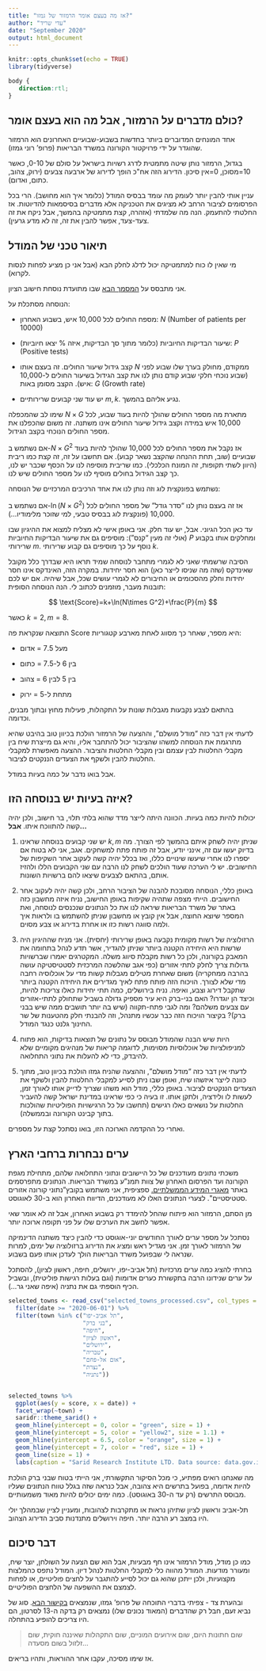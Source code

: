 ```yaml
---
title: "אז מה בעצם אומר הרמזור של גמזו?"
author: "עדי שריד"
date: "September 2020"
output: html_document
---
```


```r
knitr::opts_chunk$set(echo = TRUE)
library(tidyverse)
```

```css
body {
   direction:rtl;
}
```

## כולם מדברים על הרמזור, אבל מה הוא בעצם אומר?

אחד המונחים המדוברים ביותר בחדשות בשבוע-שבועיים האחרונים הוא הרמזור שהוגדר על ידי פרויקטור הקורונה במשרד הבריאות (פרופ' רוני גמזו).

בגדול, הרמזור נותן שיטה מתמטית לדרג רשויות בישראל על סולם של 0-10, כאשר 10=מסוכן, 0=אין סיכון. הדירוג הזה אח\"כ הופך לדירוג של ארבעה צבעים (ירוק, צהוב, כתום, ואדום).

עניין אותי להבין יותר לעומק מה עומד בבסיס המודל (כלומר איך הוא מחושב). הרי בכל הפרסומים לציבור הרחב לא מציגים את הטכניקה אלא מדברים בסיסמאות להדיוטות. אז החלטתי להתעמק. הנה מה שלמדתי (אזהרה, קצת מתמטיקה בהמשך, אבל ניקח את זה צעד-צעד, אפשר להבין את זה, זה לא מדע גרעין).

## תיאור טכני של המודל

מי שאין לו כוח למתמטיקה יכול לדלג לחלק הבא (אבל אני כן מציע לפחות לנסות לקרוא).

אני מתבסס על [המסמך הבא](https://github.com/sarid-ins/coronaIL/raw/master/gamzo_traffic_light/20200830-160844.pdf) שבו מתועדת נוסחת חישוב הציון.

הנוסחה מסתכלת על:

-   מספח החולים לכל 10,000 איש, בשבוע האחרון: $N$ (Number of patients per 10000)

-   שיעור הבדיקות החיוביות (כלומר מתוך סך הבדיקות, איזה % יצאו חיוביות): $P$ (Positive tests)

-   קצב גידול שיעור החולים. זה בעצם אותו $N$ ממקודם, מחולק בערך שלו שבוע לפני (שבוע נוכחי חלקי שבוע קודם נותן לנו את קצב הגידול בשיעור החולים ל-10,000 איש). הקצב מסומן באות: $G$ (Growth rate)

-   יש עוד שני קבועים שרירותיים $m,k$. נגיע אליהם בהמשך.

שימו לב שהמכפלה $N\times G$ מתארת מה מספר החולים שהולך להיות בעוד שבוע, לכל 10,000 איש במידה וקצב גידול שיעור החולים אינו משתנה. זה משום שהכפלנו את מספר החולים הנוכחי בקצב הגידול.

אם נשתמש ב-$N\times G^2$ אז נקבל את מספר החולים לכל 10,000 שהולך להיות בעוד שבועיים (שוב, תחת ההנחה שהקצב נשאר קבוע). אם תחשבו על זה, זה קצת כמו ריבית (היוון לשתי תקופות, זה המונח הכלכלי). כמו שריבית מוסיפה לנו על הכסף שכבר יש לנו, כך קצב הגידול בחולים מוסיף לנו על מספר החולים שיש לנו.

נשתמש בפונקצית לוג וזה נותן לנו את אחד הרכיבים המרכזיים של הנוסחה:

אם נשתמש ב-$\ln(N\times G^2)$ אז זה בעצם נותן לנו "סדר גודל" של מספר החולים לכל 10,000 (פונקצית לוג בבסיס טבעי, למי שזוכר מלימודיו...).

עד כאן הכל הגיוני. אבל, יש עוד חלק. אני באופן אישי לא מצליח למצוא את ההיגיון שבו (אולי זה מעין "קנס"): מוסיפים גם את שיעור הבדיקות החיוביות $P$ ומחלקים אותו בקבוע שרירותי $m$. נוסף על כך מוסיפים גם קבוע שרירותי $k$.

הסיבה שרשמתי שאני לא לגמרי מתחבר לנוסחה שמיד תראו היא שבדרך כלל מקובל שאינדקס (שזה מה שניסו לייצר כאן) הוא חסר יחידות. במקרה הזה, האינדקס אינו חסר יחידות וחלק מהסכומים או החיבורים לא לגמרי עושים שכל, אבל שיהיה. אם יש לכם תובנות מעבר, מוזמנים לכתוב לי. הנה הנוסחה הסופית:

$$
\text{Score}=k+\ln(N\times G^2)+\frac{P}{m}
$$

כאשר $k=2, m=8$.

התוצאה שנקראת פה Score היא מספר, שאחר כך מסווג לאחת מארבע קטגוריות:

-   מעל 7.5 = אדום

-   בין 6 ל-7.5 = כתום

-   בין 5 לבין 6 = צהוב

-   מתחת ל-5 = ירוק

בהתאם לצבע נקבעות מגבלות שונות על התקהלות, פעילות מחוץ ובתוך מבנים, וכדומה.

לדעתי אין דבר כזה "מודל מושלם", וההצעה של הרמזור הולכת בכיוון טוב בהיבט שהיא מתרגמת את הנוסחה למשהו שהציבור יכול להתחבר אליו, והיא גם מייצרת שיח בין מקבלי החלטות לבין עצמם ובין מקבלי החלטות והציבור. ההצעה מאפשרת למקבלי החלטות להבין ולשקף את הצעדים הננקטים לציבור.

אבל בואו נדבר על כמה בעיות במודל.

## איזה בעיות יש בנוסחה הזו?

יכולות להיות כמה בעיות. הכוונה היתה לייצר מדד שהוא בלתי תלוי, בר חישוב, ולכן יהיה קשה להתווכח איתו. **אבל...**

1.  יש שני קבועים בנוסחה שראינו $k,m$ שניתן יהיה לשחק איתם בהמשך לפי הצורך. מה בדיוק יעשו עם זה, אינני יודע, אבל זה פותח פתח למשחקים. אגב, אני לא בטוח אם יספרו לנו אחרי שיעשו שינויים כללו, ואז בכלל יהיה קשה לעקוב אחר השקיפות של החישובים. יש לי הערכה שעוד הולכים לשחק לנו הרבה עם שני הקבועים הללו ולהזיז אותם, בהתאם לצבעים שיצאו להם ברשויות השונות.

2.  באופן כללי, הנוסחה מסובכת להבנה של הציבור הרחב, ולכן קשה יהיה לעקוב אחר החישובים. הייתי מצפה שתהיה שקיפות באופן החישוב, נניח איזה מחשבון כזה באתר של משרד הבריאות שיראה לנו את כל הנתונים שנכנסים לנוסחה, ואת המספר שיוצא החוצה, אבל אין קובץ או מחשבון שניתן להשתמש בו ולראות איך ולמה סווגה רשות כזו או אחרת בדירוג או צבע מסוים.

3.  הרזולוציה של רשות מקומית נקבעה באופן שרירותי (יחסית). אני מניח שההיגיון היה שרשות היא היחידה הקטנה ביותר שניתן להגדיר, אשר תדע לנהל בתחומה את המאבק בקורונה, ולכן כל רשות מקבלת סיווג משלה. המקטרגים יאמרו שברשויות גדולות צריך לחלק לתתי אזורים (כפי אגב שהלשכה המרכזית לסטטיסטיקה עושה בהרבה ממחקריה) משום שאחרת מטילים מגבלות קשות מדי על אוכלוסיה רחבה מדי שלא לצורך. הויכוח הזה פותח פתח לאיך מגדירים את היחידה הקטנה ביותר שתקבל דירוג וצבע, ואיפה. נניח בירושלים, כמה תתי יחידות כאלו צריכות להיות, וכיצד הן יוגדרו? האם בני-ברק היא עיר מספיק גדולה בשביל שתחולק לתתי-אזורים עם צבעים משלהם? ומה לגבי פתח-תקווה (שיש בה יותר תושבים ממה שיש בבני ברק)? בקיצור הויכוח הזה כבר עכשיו מתנהל, וזה להבנתי חלק מהטענות של שר החינוך גלנט כנגד המודל.

4. היות שיש הבנה שהמודל מבוסס על נתונים של תוצאות בדיקות, הוא פתוח למניפולציות של אוכלוסיות מסוימות, לדוגמה קריאות של מנהיגים מקומיים שלא להיבדק, כדי לא להעלות את נתוני התחלואה.

5.  לדעתי אין דבר כזה "מודל מושלם", וההצעה שהניח גמזו הולכת בכיוון טוב, מתוך כוונה לייצר איזשהו שיח, ואופן שבו ניתן לסייע למקבלי החלטות להבין ולשקף את הצעדים הננקטים לציבור. באופן כללי, מודל הוא משהו שצריך לדייק אותו לאורך זמן, לעשות לו ולידציה, ולתקן אותו. זו בעיה כי כפי שראינו במדינת ישראל קשה להעביר החלטות על נושאים כאלו רגישים (תחשבו על כל הרגישויות הפוליטיות שהולכות בתוך קבינט הקורונה ובממשלה).

ואחרי כל ההקדמה הארוכה הזו, בואו נסתכל קצת על מספרים.

## ערים נבחרות ברחבי הארץ

משכתי נתונים מעודכנים של כל היישובים ונתוני התחלואה שלהם, מתחילת מגפת הקורונה ועד הפרסום האחרון של צוות תמנ"ע במשרד הבריאות. הנתונים מתפרסמים באתר [מאגרי המידע הממשלתיים.](https://data.gov.il/dataset/covid-19) ספציפית, אני משתמש בקובץ"נתוני קורונה אזורים סטטיסטיים\". לצערי הנתונים האלו לא מעודכנים, הדיווח האחרון הוא ב-30 לאוגוסט.

מן הסתם, הרמזור הוא פיתוח שהחל להימדד רק בשבוע האחרון, אבל זה לא אומר שאי אפשר לחשב את הערכים שלו על פני תקופה ארוכה יותר.

נסתכל על מספר ערים לאורך החודשים יוני-אוגוסט כדי להבין כיצד משתנה הדינמיקה של הרמזור לאורך זמן. אני מגדיל ראש ומציג את הדירוג ברזולוציה של ימים, למרות שנראה לי שבפועל משרד הבריאות הולך לעדכן אותו פעם בשבוע.

בחרתי להציג כמה ערים מרכזיות (תל אביב-יפו, ירושלים, חיפה, ראשון לציון), להסתכל על ערים שנידונו הרבה בתקשורת כערים אדומות (וגם בעלות רגישות פוליטית), ובשביל הכיף הוספתי גם את נתניה (איפה שאני גר...).

```r
selected_towns <- read_csv("selected_towns_processed.csv", col_types = cols()) %>% 
  filter(date >= "2020-06-01") %>% 
  filter(town %in% c("תל אביב-יפו",
                     "בני ברק",
                     "חיפה",
                     "ראשון לציון",
                     "ירושלים",
                     "טבריה",
                     "אום אל-פחם",
                     "נצרת",
                     "נתניה"))


selected_towns %>% 
  ggplot(aes(y = score, x = date)) + 
  facet_wrap(~town) + 
  saridr::theme_sarid() + 
  geom_hline(yintercept = 0, color = "green", size = 1) + 
  geom_hline(yintercept = 5, color = "yellow2", size = 1.1) + 
  geom_hline(yintercept = 6.5, color = "orange", size = 1) + 
  geom_hline(yintercept = 7, color = "red", size = 1) +
  geom_line(size = 1) + 
  labs(caption = "Sarid Research Institute LTD. Data source: data.gov.il/covid-19")
```

מה שאנחנו רואים מפתיע, כי מכל הסיקור התקשורתי, אני הייתי בטוח שבני ברק הולכת להיות אדומה, בפועל בתרשים היא צהובה, אבל כנראה שזה בגלל טווח הנתונים שעליו מבוסס התרשים (רק עד ה-30 באוגוסט). כמה ימים יכולים להיות מאוד משמעותיים.

תל-אביב וראשון לציון שתיהן נראות או מתקרבות לצהובות, ומעניין לציין שבמהלך יולי היו במצב רע הרבה יותר. חיפה וירושלים מתנדנות סביב הדירוג הצהוב.

## דבר סיכום

כמו כן מודל, מודל הרמזור אינו חף מבעיות, אבל הוא שם הצעה על השולחן, יוצר שיח, ומעורר מודעות. המודל מהווה כלי למקבלי החלטות לנהל דיון. המודל נתפס כהמלצות מקצועיות, ולכן ייתכן שהוא גם יכול לסייע להתגבר על לחצים פוליטיים, או לפחות לצמצם את ההשפעה של הלחצים הפוליטיים.

ובהערת צד - צפיתי בדברי התוכחה של פרופ' גמזו, שנמצאים [בקישור הבא](https://www.mako.co.il/news-lifestyle/2020_q3/Article-b150c8b75e25471026.htm). סוג של נביא זעם, חבל רק שהדברים (המאוד נכונים שלו) נמצאים רק בדקה ה-13 לסרטון, הם היו צריכים להופיע בהתחלה.

> שום חתונות היום, שום אירועים המוניים, שום התקהלות שאיננה חוקית, שום זלזול בשום מסעדה...


אז שימו מסיכה, עקבו אחר ההוראות, ותהיו בריאים.